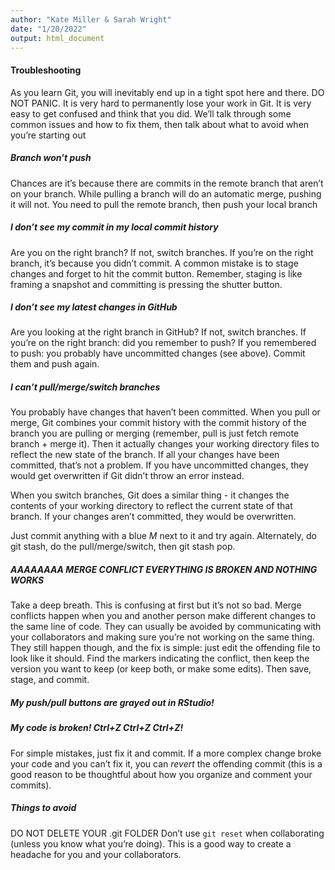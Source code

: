 ```yaml
---
author: "Kate Miller & Sarah Wright"
date: "1/20/2022"
output: html_document
---
```


#### Troubleshooting

As you learn Git, you will inevitably end up in a tight spot here and there. DO NOT PANIC. It is very hard to permanently lose your work in Git. It is very easy to get confused and think that you did. We'll talk through some common issues and how to fix them, then talk about what to avoid when you're starting out

##### Branch won't push

Chances are it's because there are commits in the remote branch that aren't on your branch. While pulling a branch will do an automatic merge, pushing it will not. You need to pull the remote branch, then push your local branch

##### I don't see my commit in my local commit history

Are you on the right branch? If not, switch branches. If you're on the right branch, it's because you didn't commit. A common mistake is to stage changes and forget to hit the commit button. Remember, staging is like framing a snapshot and committing is pressing the shutter button.

##### I don't see my latest changes in GitHub

Are you looking at the right branch in GitHub? If not, switch branches. If you're on the right branch: did you remember to push? If you remembered to push: you probably have uncommitted changes (see above). Commit them and push again.

##### I can't pull/merge/switch branches

You probably have changes that haven't been committed. When you pull or merge, Git combines your commit history with the commit history of the branch you are pulling or merging (remember, pull is just fetch remote branch + merge it). Then it actually changes your working directory files to reflect the new state of the branch. If all your changes have been committed, that's not a problem. If you have uncommitted changes, they would get overwritten if Git didn't throw an error instead. 

When you switch branches, Git does a similar thing - it changes the contents of your working directory to reflect the current state of that branch. If your changes aren't committed, they would be overwritten.

Just commit anything with a blue *M* next to it and try again.
Alternately, do git stash, do the pull/merge/switch, then git stash pop. 

##### AAAAAAAA MERGE CONFLICT EVERYTHING IS BROKEN AND NOTHING WORKS

Take a deep breath. This is confusing at first but it's not so bad. Merge conflicts happen when you and another person make different changes to the same line of code. They can usually be avoided by communicating with your collaborators and making sure you're not working on the same thing. They still happen though, and the fix is simple: just edit the offending file to look like it should. Find the markers indicating the conflict, then keep the version you want to keep (or keep both, or make some edits). Then save, stage, and commit. 

##### My push/pull buttons are grayed out in RStudio!


##### My code is broken! Ctrl+Z Ctrl+Z Ctrl+Z!

For simple mistakes, just fix it and commit. If a more complex change broke your code and you can't fix it, you can *revert* the offending commit (this is a good reason to be thoughtful about how you organize and comment your commits).

##### Things to avoid

DO NOT DELETE YOUR .git FOLDER
Don't use `git reset` when collaborating (unless you know what you're doing). This is a good way to create a headache for you and your collaborators.




